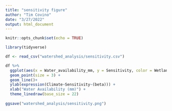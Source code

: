 ```yaml
---
title: "sensitivity figure"
author: "Tim Covino"
date: "3/27/2022"
output: html_document
---
```


```r
knitr::opts_chunk$set(echo = TRUE)

library(tidyverse)

```

```r
df <- read_csv("watershed_analysis/sensitivity.csv")
```

```r
df %>% 
  ggplot(aes(x = Water_availability_mm, y = Sensitivity, color = Wetland_type)) +
  geom_point(size = 3) +
  geom_line()+
  ylab(expression(Climate~Sensitivity~(beta))) +
  xlab("Water Availability (mm)") +
  theme_linedraw(base_size = 22)
    
ggsave("watershed_analysis/sensitivity.png")         
    
  
```











